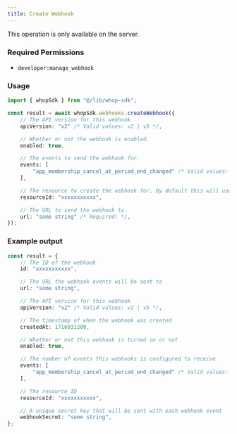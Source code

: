 ```yaml
---
title: Create Webhook
---
```

<Note>This operation is only available on the server.</Note>

### Required Permissions
 - `developer:manage_webhook`

### Usage

```typescript
import { whopSdk } from "@/lib/whop-sdk";

const result = await whopSdk.webhooks.createWebhook({
	// The API version for this webhook
	apiVersion: "v2" /* Valid values: v2 | v5 */,

	// Whether or not the webhook is enabled.
	enabled: true,

	// The events to send the webhook for.
	events: [
		"app_membership_cancel_at_period_end_changed" /* Valid values: app_membership_cancel_at_period_end_changed | app_membership_went_invalid | app_membership_went_valid | app_payment_failed | app_payment_pending | app_payment_succeeded | dispute_alert_created | dispute_created | dispute_updated | membership_cancel_at_period_end_changed | membership_experience_claimed | membership_metadata_updated | membership_went_invalid | membership_went_valid | payment_affiliate_reward_created | payment_failed | payment_pending | payment_succeeded | refund_created | refund_updated | resolution_created | resolution_decided | resolution_updated */,
	],

	// The resource to create the webhook for. By default this will use current company
	resourceId: "xxxxxxxxxxx",

	// The URL to send the webhook to.
	url: "some string" /* Required! */,
});

```

### Example output

```typescript
const result = {
	// The ID of the webhook
	id: "xxxxxxxxxxx",

	// The URL the webhook events will be sent to
	url: "some string",

	// The API version for this webhook
	apiVersion: "v2" /* Valid values: v2 | v5 */,

	// The timestamp of when the webhook was created
	createdAt: 1716931200,

	// Whether or not this webhook is turned on or not
	enabled: true,

	// The number of events this webhooks is configured to receive
	events: [
		"app_membership_cancel_at_period_end_changed" /* Valid values: app_membership_cancel_at_period_end_changed | app_membership_went_invalid | app_membership_went_valid | app_payment_failed | app_payment_pending | app_payment_succeeded | dispute_alert_created | dispute_created | dispute_updated | membership_cancel_at_period_end_changed | membership_experience_claimed | membership_metadata_updated | membership_went_invalid | membership_went_valid | payment_affiliate_reward_created | payment_failed | payment_pending | payment_succeeded | refund_created | refund_updated | resolution_created | resolution_decided | resolution_updated */,
	],

	// The resource ID
	resourceId: "xxxxxxxxxxx",

	// A unique secret key that will be sent with each webhook event
	webhookSecret: "some string",
};

```
